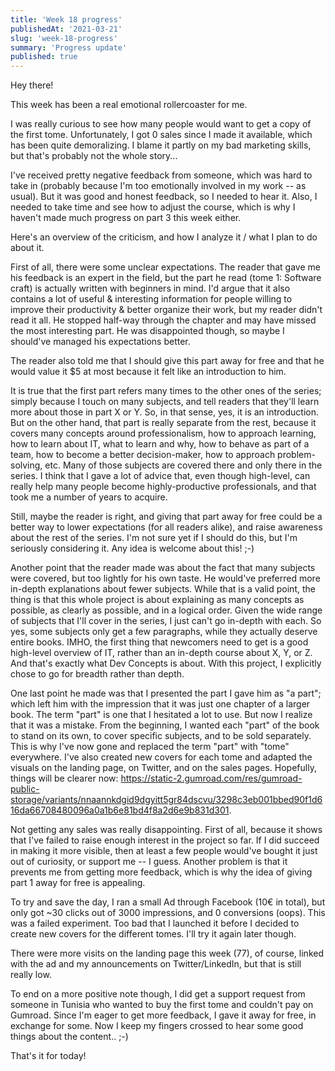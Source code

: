```yaml
---
title: 'Week 18 progress'
publishedAt: '2021-03-21'
slug: 'week-18-progress'
summary: 'Progress update'
published: true
---
```


Hey there!

This week has been a real emotional rollercoaster for me.

I was really curious to see how many people would want to get a copy of the first tome. Unfortunately, I got 0 sales since I made it available, which has been quite demoralizing. I blame it partly on my bad marketing skills, but that's probably not the whole story...

I've received pretty negative feedback from someone, which was hard to take in (probably because I'm too emotionally involved in my work -- as usual). But it was good and honest feedback, so I needed to hear it. Also, I needed to take time and see how to adjust the course, which is why I haven't made much progress on part 3 this week either.

Here's an overview of the criticism, and how I analyze it / what I plan to do about it.

First of all, there were some unclear expectations. The reader that gave me his feedback is an expert in the field, but the part he read (tome 1: Software craft) is actually written with beginners in mind. I'd argue that it also contains a lot of useful & interesting information for people willing to improve their productivity & better organize their work, but my reader didn't read it all. He stopped half-way through the chapter and may have missed the most interesting part. He was disappointed though, so maybe I should've managed his expectations better.

The reader also told me that I should give this part away for free and that he would value it $5 at most because it felt like an introduction to him.

It is true that the first part refers many times to the other ones of the series; simply because I touch on many subjects, and tell readers that they'll learn more about those in part X or Y. So, in that sense, yes, it is an introduction. But on the other hand, that part is really separate from the rest, because it covers many concepts around professionalism, how to approach learning, how to learn about IT, what to learn and why, how to behave as part of a team, how to become a better decision-maker, how to approach problem-solving, etc. Many of those subjects are covered there and only there in the series. I think that I gave a lot of advice that, even though high-level, can really help many people become highly-productive professionals, and that took me a number of years to acquire.

Still, maybe the reader is right, and giving that part away for free could be a better way to lower expectations (for all readers alike), and raise awareness about the rest of the series. I'm not sure yet if I should do this, but I'm seriously considering it. Any idea is welcome about this! ;-)

Another point that the reader made was about the fact that many subjects were covered, but too lightly for his own taste. He would've preferred more in-depth explanations about fewer subjects. While that is a valid point, the thing is that this whole project is about explaining as many concepts as possible, as clearly as possible, and in a logical order. Given the wide range of subjects that I'll cover in the series, I just can't go in-depth with each. So yes, some subjects only get a few paragraphs, while they actually deserve entire books. IMHO, the first thing that newcomers need to get is a good high-level overview of IT, rather than an in-depth course about X, Y, or Z. And that's exactly what Dev Concepts is about. With this project, I explicitly chose to go for breadth rather than depth.

One last point he made was that I presented the part I gave him as "a part"; which left him with the impression that it was just one chapter of a larger book. The term "part" is one that I hesitated a lot to use. But now I realize that it was a mistake. From the beginning, I wanted each "part" of the book to stand on its own, to cover specific subjects, and to be sold separately. This is why I've now gone and replaced the term "part" with "tome" everywhere. I've also created new covers for each tome and adapted the visuals on the landing page, on Twitter, and on the sales pages. Hopefully, things will be clearer now: https://static-2.gumroad.com/res/gumroad-public-storage/variants/nnaannkdgid9dgyitt5gr84dscvu/3298c3eb001bbed90f1d616da66708480096a0a1b6e81bd4f8a2d6e9b831d301.

Not getting any sales was really disappointing. First of all, because it shows that I've failed to raise enough interest in the project so far. If I did succeed in making it more visible, then at least a few people would've bought it just out of curiosity, or support me -- I guess. Another problem is that it prevents me from getting more feedback, which is why the idea of giving part 1 away for free is appealing.

To try and save the day, I ran a small Ad through Facebook (10€ in total), but only got ~30 clicks out of 3000 impressions, and 0 conversions (oops). This was a failed experiment. Too bad that I launched it before I decided to create new covers for the different tomes. I'll try it again later though.

There were more visits on the landing page this week (77), of course, linked with the ad and my announcements on Twitter/LinkedIn, but that is still really low.

To end on a more positive note though, I did get a support request from someone in Tunisia who wanted to buy the first tome and couldn't pay on Gumroad. Since I'm eager to get more feedback, I gave it away for free, in exchange for some. Now I keep my fingers crossed to hear some good things about the content.. ;-)

That's it for today!

<BlogPostSignature />
